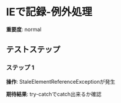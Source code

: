# IEで記録-例外処理

**重要度**: normal

## テストステップ

### ステップ 1

**操作**: StaleElementReferenceExceptionが発生

**期待結果**:
try-catchでcatch出来るか確認

